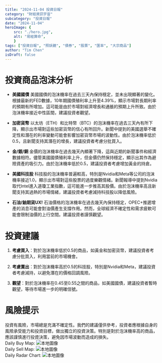 ```yaml
---
title: "2024-11-04 投資日報"
category: "財經資訊宇宙"
subcategory: "投資日報"
date: "2024-11-04"
heroImage: {
    src: "./hero.jpg",
    alt: "易經算命",
    }
tags: ["投資日報", "照妖鏡", "債券", "股票", "匯率", "大宗商品"]
author: "Tim Chen"
isDraft: false
---
```

# 投資商品泡沫分析

- **美國國債**
  美國國債的泡沫機率在過去三天內保持穩定，並未出現顯著的變化。根據最新的FED數據，10年期國債殖利率上升至4.39%，顯示市場對長期利率的預期有所增加。這可能是由於市場對經濟增長和通脹的預期上升所致。由於泡沫機率接近中性區間，建議投資者觀望。

- **加密貨幣**
  以太坊（ETH）和比特幣（BTC）的泡沫機率在過去三天內有所下降，顯示出市場對這些加密貨幣的信心有所回升。新聞中提到的美國選舉不確定性和潛在的利率變動可能會影響加密貨幣市場的波動性。由於泡沫機率低於0.5，且新聞支持其潛在的增長，建議投資者考慮分批買入。

- **金/銀/銅**
  金價的泡沫機率在過去幾天內顯著下降，這與近期的新聞事件和經濟數據相符。儘管美國國債殖利率上升，但金價仍然保持穩定，顯示出其作為避險資產的吸引力。由於泡沫機率低於0.5，建議投資者考慮增加黃金的持倉。

- **美國科技股**
  科技股的泡沫機率普遍較高，特別是Nvidia和Meta等公司的泡沫機率接近1.0，顯示出市場對這些股票的過度樂觀情緒。新聞報導中提到Nvidia取代Intel進入道瓊工業指數，這可能進一步推高其股價。由於泡沫機率高且新聞支持其過熱的市場情緒，建議投資者考慮減持科技股以降低風險。

- **石油/鈾期貨UX!**
  石油價格的泡沫機率在過去幾天內保持穩定，OPEC+推遲增產的消息可能會對油價產生支撐作用。然而，全球經濟不確定性和需求疲軟可能會限制油價的上行空間。建議投資者謹慎觀望。

# 投資建議

1. **考慮買入**：對於泡沫機率低於0.5的商品，如黃金和加密貨幣，建議投資者考慮分批買入，利用當前的市場機會。
   
2. **考慮賣出**：對於泡沫機率高於0.5的科技股，特別是Nvidia和Meta，建議投資者考慮減持，以避免潛在的價格回調風險。

3. **觀望**：對於泡沫機率在0.45至0.55之間的商品，如美國國債，建議投資者暫時觀望，等待市場進一步的明確信號。

# 風險提示

投資有風險，市場總是充滿不確定性。我們的建議僅供參考，投資者應根據自身的風險承受能力和投資目標，做出獨立的投資決策。特別是對於泡沫機率高的商品，應該謹慎進行投資決策，避免因市場波動而造成的損失。
<br />
Daily Buy Map:
![本地圖像](./buyMap.svg)
<br />
Daily Sell Map:
![本地圖像](./sellMap.svg)
<br />
Daily Radar Chart:
![本地圖像](./radar.svg)
<br />
